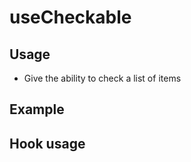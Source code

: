 
<Meta of={useCheckableStories} />

# useCheckable

## Usage

- Give the ability to check a list of items

## Example

<Canvas of={useCheckableStories.Example} />

## Hook usage

```jsx
const {
  selectedItems,
  allItemsSelected,
  isIndeterminate,
  handleOnSelectAllItems,
  handleOnSelectItem,
} = useCheckable < Data > data;

return (
  <Table>
    <Table.Thead>
      <Table.Tr>
        <Table.Th>
          <Checkbox
            data-testid="th-checkbox"
            className="m-auto"
            checked={allItemsSelected}
            indeterminate={isIndeterminate}
            onChange={() => handleOnSelectAllItems(allItemsSelected)}
          />
        </Table.Th>
        <Table.Th>Item</Table.Th>
        <Table.Th>Author</Table.Th>
        <Table.Th>Date</Table.Th>
      </Table.Tr>
    </Table.Thead>
    <Table.Tbody>
      <Table.Tr>
        <Table.Td>
          <Checkbox
            checked={selectedItems.includes(
              'ab60dbdb-f3f0-4c99-a239-64c8a2f50c77',
            )}
            onChange={() => {
              handleOnSelectItem('ab60dbdb-f3f0-4c99-a239-64c8a2f50c77');
            }}
          />
        </Table.Td>
        <Table.Td>Title</Table.Td>
        <Table.Td>John Doe</Table.Td>
        <Table.Td>Today</Table.Td>
      </Table.Tr>
      <Table.Tr>
        <Table.Td>
          <Checkbox
            checked={selectedItems.includes(
              'a0d86fe6-909e-4c4a-8ceb-c15daee525a9',
            )}
            onChange={() => {
              handleOnSelectItem('a0d86fe6-909e-4c4a-8ceb-c15daee525a9');
            }}
          />
        </Table.Td>
        <Table.Td>Title 2</Table.Td>
        <Table.Td>Jane Doe</Table.Td>
        <Table.Td>Today</Table.Td>
      </Table.Tr>
    </Table.Tbody>
  </Table>
);
```
